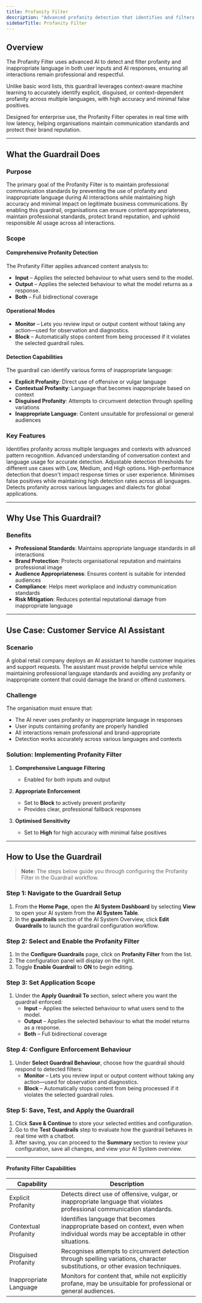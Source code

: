 ```yaml
---
title: Profanity Filter
description: "Advanced profanity detection that identifies and filters inappropriate language to maintain professional communication standards."
sidebarTitle: Profanity Filter
---
```


## Overview

The Profanity Filter uses advanced AI to detect and filter profanity and inappropriate language in both user inputs and AI responses, ensuring all interactions remain professional and respectful.

Unlike basic word lists, this guardrail leverages context-aware machine learning to accurately identify explicit, disguised, or context-dependent profanity across multiple languages, with high accuracy and minimal false positives.

Designed for enterprise use, the Profanity Filter operates in real time with low latency, helping organisations maintain communication standards and protect their brand reputation.

---

## What the Guardrail Does

### Purpose

The primary goal of the Profanity Filter is to maintain professional communication standards by preventing the use of profanity and inappropriate language during AI interactions while maintaining high accuracy and minimal impact on legitimate business communications. By enabling this guardrail, organisations can ensure content appropriateness, maintain professional standards, protect brand reputation, and uphold responsible AI usage across all interactions.

### Scope

#### Comprehensive Profanity Detection

The Profanity Filter applies advanced content analysis to:

- **Input** – Applies the selected behaviour to what users send to the model.
- **Output** – Applies the selected behaviour to what the model returns as a response.
- **Both** – Full bidirectional coverage

#### Operational Modes

- **Monitor** – Lets you review input or output content without taking any action—used for observation and diagnostics.
- **Block** – Automatically stops content from being processed if it violates the selected guardrail rules.

#### Detection Capabilities

The guardrail can identify various forms of inappropriate language:

- **Explicit Profanity**: Direct use of offensive or vulgar language
- **Contextual Profanity**: Language that becomes inappropriate based on context
- **Disguised Profanity**: Attempts to circumvent detection through spelling variations
- **Inappropriate Language**: Content unsuitable for professional or general audiences

### Key Features

<Columns cols={2}>
  <Card title="Comprehensive Language Detection">
    Identifies profanity across multiple languages and contexts with advanced pattern recognition.
  </Card>
  <Card title="Context-Aware Analysis">
    Advanced understanding of conversation context and language usage for accurate detection.
  </Card>
  <Card title="Configurable Sensitivity">
    Adjustable detection thresholds for different use cases with Low, Medium, and High options.
  </Card>
  <Card title="Low Latency">
    High-performance detection that doesn't impact response times or user experience.
  </Card>
  <Card title="Enterprise-Grade Accuracy">
    Minimises false positives while maintaining high detection rates across all languages.
  </Card>
  <Card title="Multi-Language Support">
    Detects profanity across various languages and dialects for global applications.
  </Card>
</Columns>

---

## Why Use This Guardrail?

### Benefits

- **Professional Standards**: Maintains appropriate language standards in all interactions
- **Brand Protection**: Protects organisational reputation and maintains professional image
- **Audience Appropriateness**: Ensures content is suitable for intended audiences
- **Compliance**: Helps meet workplace and industry communication standards
- **Risk Mitigation**: Reduces potential reputational damage from inappropriate language

---

## Use Case: Customer Service AI Assistant

### Scenario

A global retail company deploys an AI assistant to handle customer inquiries and support requests. The assistant must provide helpful service while maintaining professional language standards and avoiding any profanity or inappropriate content that could damage the brand or offend customers.

### Challenge

The organisation must ensure that:

- The AI never uses profanity or inappropriate language in responses
- User inputs containing profanity are properly handled
- All interactions remain professional and brand-appropriate
- Detection works accurately across various languages and contexts

### Solution: Implementing Profanity Filter

1. **Comprehensive Language Filtering**  
   - Enabled for both inputs and output

2. **Appropriate Enforcement**  
   - Set to **Block** to actively prevent profanity
   - Provides clear, professional fallback responses

3. **Optimised Sensitivity**  
   - Set to **High** for high accuracy with minimal false positives

---

## How to Use the Guardrail

> **Note:** The steps below guide you through configuring the Profanity Filter in the Guardrail workflow.

### Step 1: Navigate to the Guardrail Setup

1. From the **Home Page**, open the **AI System Dashboard** by selecting **View** to open your AI system from the **AI System Table**.
2. In the **guardrails** section of the AI System Overview, click **Edit Guardrails** to launch the guardrail configuration workflow.

### Step 2: Select and Enable the Profanity Filter

1. In the **Configure Guardrails** page, click on **Profanity Filter** from the list.
2. The configuration panel will display on the right.
3. Toggle **Enable Guardrail** to **ON** to begin editing.

### Step 3: Set Application Scope

1. Under the **Apply Guardrail To** section, select where you want the guardrail enforced:
   - **Input** – Applies the selected behaviour to what users send to the model.
   - **Output** – Applies the selected behaviour to what the model returns as a response.
   - **Both** – Full bidirectional coverage


### Step 4: Configure Enforcement Behaviour

1. Under **Select Guardrail Behaviour**, choose how the guardrail should respond to detected filters:
   - **Monitor** – Lets you review input or output content without taking any action—used for observation and diagnostics.
   - **Block** – Automatically stops content from being processed if it violates the selected guardrail rules.


### Step 5: Save, Test, and Apply the Guardrail

1. Click **Save & Continue** to store your selected entities and configuration.
2. Go to the **Test Guardrails** step to evaluate how the guardrail behaves in real time with a chatbot.
3. After saving, you can proceed to the **Summary** section to review your configuration, save all changes, and view your AI System overview.

---

#### Profanity Filter Capabilities

| Capability | Description |
|------------|-------------|
| Explicit Profanity | Detects direct use of offensive, vulgar, or inappropriate language that violates professional communication standards. |
| Contextual Profanity | Identifies language that becomes inappropriate based on context, even when individual words may be acceptable in other situations. |
| Disguised Profanity | Recognises attempts to circumvent detection through spelling variations, character substitutions, or other evasion techniques. |
| Inappropriate Language | Monitors for content that, while not explicitly profane, may be unsuitable for professional or general audiences. |